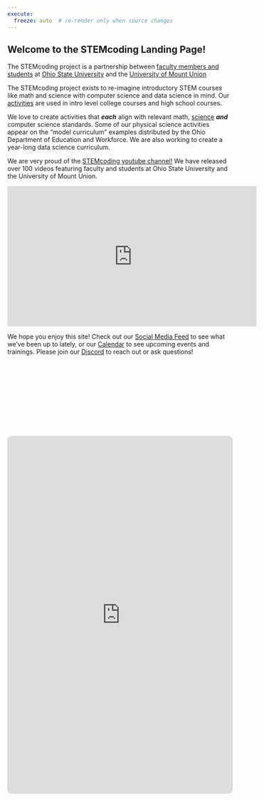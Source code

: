 ```yaml
---
execute:
  freeze: auto  # re-render only when source changes
---
```


## Welcome to the STEMcoding Landing Page!

The STEMcoding project is a partnership between [faculty members and students](people.qmd) at [Ohio State University](http://osu.edu) and the [University of Mount Union](http://mountunion.edu)

The STEMcoding project exists to re-imagine introductory STEM courses like math and science with computer science and data science in mind. Our [activities](activities.qmd) are used in intro level college courses and high school courses.

We love to create activities that <b>*each*</b> align with relevant math, [science](http://go.osu.edu/ngss) <b>*and*</b> computer science standards. Some of our physical science activities appear on the "model curriculum" examples distributed by the Ohio Department of Education and Workforce. We are also working to create a year-long data science curriculum.

We are very proud of the [STEMcoding youtube channel!](http://youtube.com/STEMcoding)  We have released over 100 videos featuring faculty and students at Ohio State University and the University of Mount Union.

<iframe style="display: block; margin-left: auto; margin-right: auto;"  width="560" height="315" src="https://www.youtube.com/embed/pqXiZLnXe2U?si=0nSckcTS2osfQXVF" title="YouTube video player" frameborder="0" allow="accelerometer; autoplay; clipboard-write; encrypted-media; gyroscope; picture-in-picture; web-share" referrerpolicy="strict-origin-when-cross-origin" allowfullscreen></iframe>

We hope you enjoy this site! Check out our [Social Media Feed](feed.qmd) to see what we've been up to lately, or our [Calendar](calendar.qmd) to see upcoming events and trainings. Please join our [Discord](https://discord.gg/bsWgqcqwCE) to reach out or ask questions!

<div class="margin-sidebar-content">
<br>
<br>
<br>
<br>
<br>
<br>
<br>
<br>
<br>

<iframe allowfullscreen sandbox="allow-top-navigation allow-scripts allow-popups allow-popups-to-escape-sandbox" src="https://mastofeed.com/apiv2/feed?userurl=https%3A%2F%2Fmastodon.social%2Fusers%2Fstemcoding&theme=light&size=100&header=false&replies=false&boosts=true" style="width: 100%; height: 800px; border: 1px solid #ccc; border-radius: 8px;"></iframe>
</div>

<script>
document.addEventListener('DOMContentLoaded', function() {
    // Find the margin sidebar
    const marginSidebar = document.getElementById('quarto-margin-sidebar');
    const socialFeedDiv = document.querySelector('.margin-sidebar-content');
    
    if (marginSidebar && socialFeedDiv) {
        // Move the social feed div to the margin sidebar
        marginSidebar.appendChild(socialFeedDiv);
        // Remove it from the main content
        socialFeedDiv.remove();
        marginSidebar.appendChild(socialFeedDiv);
    }
    
    // Remove "On this page" title
    const tocTitle = document.getElementById('toc-title');
    if (tocTitle) {
        tocTitle.remove();
    }
    
    // Remove the "Welcome to the STEMcoding Landing Page!" link from TOC
    const welcomeLink = document.getElementById('toc-welcome-to-the-stemcoding-landing-page');
    if (welcomeLink) {
        welcomeLink.parentElement.remove(); // Remove the entire <li> element
    }
    
    // Alternative: Remove the entire TOC nav if you want to completely clear it
    // const tocNav = document.getElementById('TOC');
    // if (tocNav) {
    //     tocNav.remove();
    // }
});
</script>
